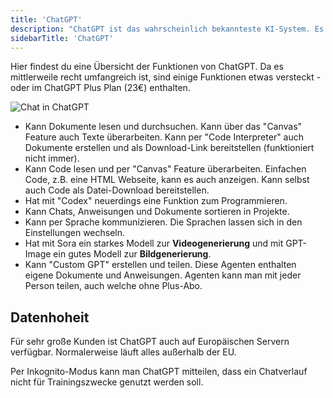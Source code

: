 ```yaml
---
title: 'ChatGPT'
description: "ChatGPT ist das wahrscheinlich bekannteste KI-System. Es wurde im Dezember 2022 von OpenAI auf den Markt gebracht."
sidebarTitle: 'ChatGPT'
---
```


Hier findest du eine Übersicht der Funktionen von ChatGPT. Da es mittlerweile recht umfangreich ist, sind einige Funktionen etwas versteckt - oder im ChatGPT Plus Plan (23€) enthalten.

![Chat in ChatGPT](screenshot1.png)

- Kann Dokumente lesen und durchsuchen. Kann über das "Canvas" Feature auch Texte überarbeiten. Kann per "Code Interpreter" auch Dokumente erstellen und als Download-Link bereitstellen (funktioniert nicht immer).
- Kann Code lesen und per "Canvas" Feature überarbeiten. Einfachen Code, z.B. eine HTML Webseite, kann es auch anzeigen. Kann selbst auch Code als Datei-Download bereitstellen.
- Hat mit "Codex" neuerdings eine Funktion zum Programmieren.
- Kann Chats, Anweisungen und Dokumente sortieren in Projekte.
- Kann per Sprache kommunizieren. Die Sprachen lassen sich in den Einstellungen wechseln.
- Hat mit Sora ein starkes Modell zur **Videogenerierung** und mit GPT-Image ein gutes Modell zur **Bildgenerierung**.
- Kann "Custom GPT" erstellen und teilen. Diese Agenten enthalten eigene Dokumente und Anweisungen. Agenten kann man mit jeder Person teilen, auch welche ohne Plus-Abo.

## Datenhoheit

Für sehr große Kunden ist ChatGPT auch auf Europäischen Servern verfügbar. Normalerweise läuft alles außerhalb der EU.

Per Inkognito-Modus kann man ChatGPT mitteilen, dass ein Chatverlauf nicht für Trainingszwecke genutzt werden soll.
